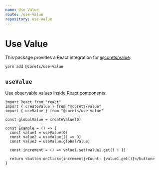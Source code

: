 ```yaml
---
name: Use Value
route: /use-value
repository: use-value
---
```


# Use Value

This package provides a React integration for [@corets/value](/value).

```bash
yarn add @corets/use-value
```

## `useValue`

Use observable values inside React components:

```tsx
import React from "react"
import { createValue } from "@corets/value"
import { useValue } from "@corets/use-value"

const globalValue = createValue(0)

const Example = () => {
  const value1 = useValue(0)
  const value2 = useValue(() => 0)
  const value3 = useValue(globalValue)

  const increment = () => value1.set(value1.get() + 1)

  return <button onClick={increment}>Count: {value1.get()}</button>
}
```
